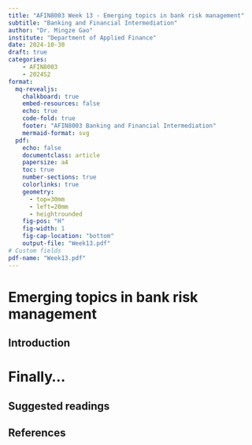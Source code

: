 ```yaml
---
title: "AFIN8003 Week 13 - Emerging topics in bank risk management"
subtitle: "Banking and Financial Intermediation"
author: "Dr. Mingze Gao"
institute: "Department of Applied Finance"
date: 2024-10-30
draft: true
categories:
    - AFIN8003
    - 2024S2
format: 
  mq-revealjs: 
    chalkboard: true
    embed-resources: false
    echo: true
    code-fold: true
    footer: "AFIN8003 Banking and Financial Intermediation"
    mermaid-format: svg
  pdf:
    echo: false
    documentclass: article
    papersize: a4
    toc: true
    number-sections: true
    colorlinks: true
    geometry:
      - top=30mm
      - left=20mm
      - heightrounded
    fig-pos: "H"
    fig-width: 1
    fig-cap-location: "bottom"
    output-file: "Week13.pdf"
# Custom fields
pdf-name: "Week13.pdf"
---
```


# Emerging topics in bank risk management

## Introduction


# Finally...

## Suggested readings


## References
